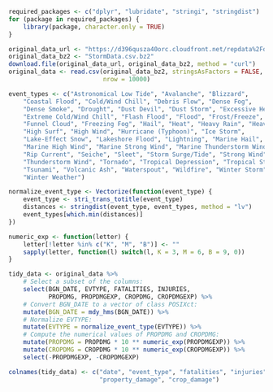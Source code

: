 
```r
required_packages <- c("dplyr", "lubridate", "stringi", "stringdist")
for (package in required_packages) {
    library(package, character.only = TRUE)
}
```

```r
original_data_url <- "https://d396qusza40orc.cloudfront.net/repdata%2Fdata%2FStormData.csv.bz2"
original_data_bz2 <- "StormData.csv.bz2"
download.file(original_data_url, original_data_bz2, method = "curl")
original_data <- read.csv(original_data_bz2, stringsAsFactors = FALSE, 
                          nrow = 10000)
```

```r
event_types <- c("Astronomical Low Tide", "Avalanche", "Blizzard",
    "Coastal Flood", "Cold/Wind Chill", "Debris Flow", "Dense Fog",
    "Dense Smoke", "Drought", "Dust Devil", "Dust Storm", "Excessive Heat",
    "Extreme Cold/Wind Chill", "Flash Flood", "Flood", "Frost/Freeze",
    "Funnel Cloud", "Freezing Fog", "Hail", "Heat", "Heavy Rain", "Heavy Snow",
    "High Surf", "High Wind", "Hurricane (Typhoon)", "Ice Storm", 
    "Lake-Effect Snow", "Lakeshore Flood", "Lightning", "Marine Hail",
    "Marine High Wind", "Marine Strong Wind", "Marine Thunderstorm Wind",
    "Rip Current", "Seiche", "Sleet", "Storm Surge/Tide", "Strong Wind",
    "Thunderstorm Wind", "Tornado", "Tropical Depression", "Tropical Storm",
    "Tsunami", "Volcanic Ash", "Waterspout", "Wildfire", "Winter Storm",
    "Winter Weather")

normalize_event_type <- Vectorize(function(event_type) {
    event_type <- stri_trans_totitle(event_type)
    distances <- stringdist(event_type, event_types, method = "lv")
    event_types[which.min(distances)]
})

numeric_exp <- function(letter) {
    letter[!letter %in% c("K", "M", "B")] <- ""
    sapply(letter, function(l) switch(l, K = 3, M = 6, B = 9, 0))
}

tidy_data <- original_data %>%
    # Select a subset of the columns:
    select(BGN_DATE, EVTYPE, FATALITIES, INJURIES, 
           PROPDMG, PROPDMGEXP, CROPDMG, CROPDMGEXP) %>%
    # Convert BGN_DATE to a vector of class POSIXct:
    mutate(BGN_DATE = mdy_hms(BGN_DATE)) %>%
    # Normalize EVTYPE:
    mutate(EVTYPE = normalize_event_type(EVTYPE)) %>%
    # Compute the numerical values of PROPDMG and CROPDMG:
    mutate(PROPDMG = PROPDMG * 10 ** numeric_exp(PROPDMGEXP)) %>%
    mutate(CROPDMG = CROPDMG * 10 ** numeric_exp(CROPDMGEXP)) %>%
    select(-PROPDMGEXP, -CROPDMGEXP)

colnames(tidy_data) <- c("date", "event_type", "fatalities", "injuries",
                         "property_damage", "crop_damage")
```
